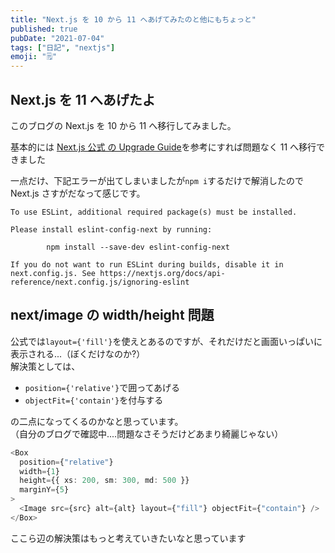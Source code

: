 ```yaml
---
title: "Next.js を 10 から 11 へあげてみたのと他にもちょっと"
published: true
pubDate: "2021-07-04"
tags: ["日記", "nextjs"]
emoji: "🗒"
---
```


## Next.js を 11 へあげたよ

このブログの Next.js を 10 から 11 へ移行してみました。

基本的には [Next.js 公式 の Upgrade Guide](https://nextjs.org/docs/upgrading)を参考にすれば問題なく 11 へ移行できました

一点だけ、下記エラーが出てしまいましたが`npm i`するだけで解消したので Next.js さすがだなって感じです。

```
To use ESLint, additional required package(s) must be installed.

Please install eslint-config-next by running:

        npm install --save-dev eslint-config-next

If you do not want to run ESLint during builds, disable it in next.config.js. See https://nextjs.org/docs/api-reference/next.config.js/ignoring-eslint
```

## next/image の width/height 問題

公式では`layout={'fill'}`を使えとあるのですが、それだけだと画面いっぱいに表示される...（ぼくだけなのか?）  
解決策としては、

- `position={'relative'}`で囲ってあげる
- `objectFit={'contain'}`を付与する

の二点になってくるのかなと思っています。  
（自分のブログで確認中....問題なさそうだけどあまり綺麗じゃない）

```typescript
<Box
  position={"relative"}
  width={1}
  height={{ xs: 200, sm: 300, md: 500 }}
  marginY={5}
>
  <Image src={src} alt={alt} layout={"fill"} objectFit={"contain"} />
</Box>
```

ここら辺の解決策はもっと考えていきたいなと思っています
